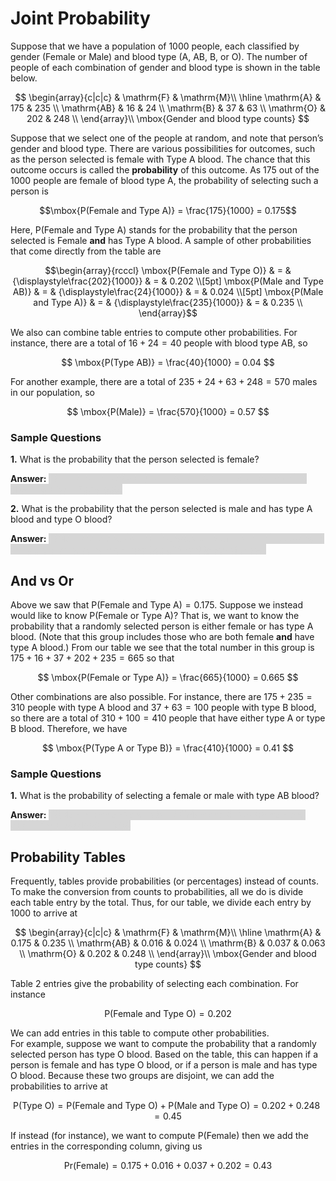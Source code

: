 # Joint Probability

Suppose that we have a population of 1000 people, each classified by gender (Female or Male) and blood type (A, AB, B, or O). 
The number of people of each combination of gender and blood type is shown in the table below.

$$
\begin{array}{c|c|c}
           & \mathrm{F} & \mathrm{M}\\ \hline
\mathrm{A} & 175 & 235 \\ 
\mathrm{AB} & 16 & 24 \\ 
\mathrm{B} & 37 & 63 \\ 
\mathrm{O} & 202 & 248 \\ 
\end{array}\\
\mbox{Gender and blood type counts}
$$

Suppose that we select one of the people at random, and note that person's gender and blood type. 
There are various possibilities for outcomes, such as the person selected is female with Type A blood. 
The chance that this outcome occurs is called the **probability** of this outcome. 
As 175 out of the 1000 people are female of blood type A, the probability of selecting such a person is

$$\mbox{P(Female and Type A)} = \frac{175}{1000} = 0.175$$

Here, P(Female and Type A) stands for the probability that the person selected is Female **and** has Type A blood. 
A sample of other probabilities that come directly from the table are

$$\begin{array}{rcccl}
\mbox{P(Female and Type O)} & = & {\displaystyle\frac{202}{1000}} & = & 0.202 \\[5pt]
\mbox{P(Male and Type AB)} & = & {\displaystyle\frac{24}{1000}} & = & 0.024 \\[5pt]
\mbox{P(Male and Type A)} & = & {\displaystyle\frac{235}{1000}} & = & 0.235 \\
\end{array}$$

We also can combine table entries to compute other probabilities. 
For instance, there are a total of $16 + 24 = 40$ people with blood type AB, so

$$
\mbox{P(Type AB)} = \frac{40}{1000} = 0.04
$$

For another example, there are a total of $235 + 24 + 63 + 248 = 570$ males in our population, so

$$
\mbox{P(Male)} = \frac{570}{1000} = 0.57
$$

### Sample Questions

<style>
hide {
  background-color: #d6d6d6;
  color: #d6d6d6;
}
hide:hover {
  background-color: white;
  color: black;
}
</style>

**1.** What is the probability that the person selected is female?

**Answer:** <hide>$P(\text{Female}) = 1 - P(\text{Male}) = 1 - 0.57 = 0.43$ This is equivalent to $(175 + 16 + 37 + 202) / 1000$.<hide>

**2.** What is the probability that the person selected is male and has type A blood and type O blood?

**Answer:** <hide>$P(\text{Male and A and O}) = 0$. 
The probability of this event occurring in the table is zero, as no men have two different types of blood. <hide>

## And vs Or

Above we saw that $\mbox{P(Female and Type A)} = 0.175$. Suppose we instead would like to know $\mbox{P(Female or Type A)}$? 
That is, we want to know the probability that a randomly selected person is either female or has type A blood. 
(Note that this group includes those who are both female **and** have type A blood.) 
From our table we see that the total number in this group is $175 + 16 + 37 + 202 + 235 = 665$ so that

$$
\mbox{P(Female or Type A)} = \frac{665}{1000} = 0.665
$$

Other combinations are also possible. 
For instance, there are $175 + 235 = 310$ people with type A blood and $37 + 63 = 100$ people with type B blood, 
so there are a total of $310 + 100 = 410$ people that have either type A or type B blood. 
Therefore, we have

$$
\mbox{P(Type A or Type B)} = \frac{410}{1000} = 0.41
$$

### Sample Questions

**1.** What is the probability of selecting a female or male with type AB blood?

**Answer:** <hide>$P(\text{(Male or Female) and AB}) = P(\text{(Male and AB) or (Female and AB)}) = (16 + 24) / 1000 = 0.04$<hide>

## Probability Tables

Frequently, tables provide probabilities (or percentages) instead of counts. 
To make the conversion from counts to probabilities, all we do is divide each table entry by the total. 
Thus, for our table, we divide each entry by 1000 to arrive at

$$
\begin{array}{c|c|c}
           & \mathrm{F} & \mathrm{M}\\ \hline
\mathrm{A} & 0.175 & 0.235 \\ 
\mathrm{AB} & 0.016 & 0.024 \\ 
\mathrm{B} & 0.037 & 0.063 \\ 
\mathrm{O} & 0.202 & 0.248 \\ 
\end{array}\\
\mbox{Gender and blood type counts}
$$

Table 2 entries give the probability of selecting each combination. For instance

$$
\mbox{P(Female and Type O)} = 0.202
$$

We can add entries in this table to compute other probabilities.  
For example, suppose we want to compute the probability that a randomly selected person has type O blood. 
Based on the table, this can happen if a person is female and has type O blood, or if a person is male and has type O blood. 
Because these two groups are disjoint, we can add the probabilities to arrive at

$$
\mbox{P(Type O)} = \mbox{P(Female and Type O)} + \mbox{P(Male and Type O)}
= 0.202 + 0.248 = 0.45
$$

If instead (for instance), we want to compute P(Female) then we add the entries in the corresponding column, giving us

$$
\mbox{Pr(Female)} = 0.175 + 0.016 + 0.037 + 0.202 = 0.43 
$$
